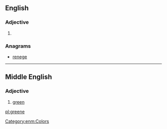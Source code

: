 {{also|Greene}}
==English==

===Adjective===
{{en-adj|er}}

# {{obsolete spelling of|green}}

===Anagrams===
* [[renege#English|renege]]

----

==Middle English==

===Adjective===
{{enm-adj|greener|greenest}}

# [[green]]

[[Category:enm:Colors]]

[[pl:greene]]